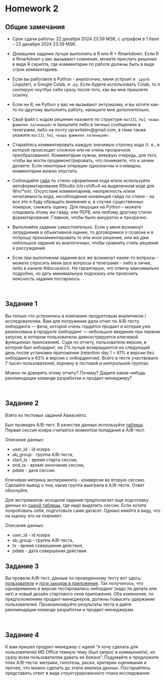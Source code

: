 # Homework 2

## Общие замечания

- Срок сдачи работы: 22 декабря 2024 23.59 MSK, с штрафом в 1 балл -- 23 декабря 2024 23.59 MSK.

- Домашнее задание лучше выполнять в R или R + Rmarkdown. Если R и Rmarkdown у вас вызывают сомнения, можете прислать решение в виде R скрипта, где комментарии по работе должны быть в виде строк комментариев. 

- Если вы работаете в Python - аналогично, меня устроит и `.ipynb` (Jupyter), и Google Colab, и `.py`. Если будете использовать Colab, то я скопирую ноутбук себе сразу после того, как вы мне пришлете ссылку.

- Если ни R, ни Python у вас не вызывают энтузиазма, и вы хотите как-то по-другому выполнять работу, напишите мне дополнительно.

- Свой файл с кодом решения назовите по структуре `mar231_hw1_<ваша фамилия латиницей>` и пришлите либо в личных сообщениях в телеграме, либо на почту upravitelev@gmail.com, в теме также укажите `mar231_hw1_<ваша фамилия латиницей>`.

- Старайтесь комментировать каждую значимую строчку кода (т. е., в которой происходит сложное или не очень прозрачное преобразование). Комментарии нужны, впервую очередь, для того, чтобы вы могли продемонстрировать, что понимаете, что и зачем делаете. Если некоторые операции однозначны и очевидны, комментарии можно опустить.

- Соблюдайте [гайд](http://adv-r.had.co.nz/Style.html) по стилю оформления кода и/или используйте автоформатирование RStudio (ctr+shift+A на выделенном коде для Win/*nix). Отсутствие комментариев, неопрятность и/или нечитаемость кода, несоблюдение конвенций гайда по стилю - на все это я буду обращать внимание и, в случае существенных помарок, снижать оценку. Для пишущих на Python -- можете следовать этому же гайду, или PEP8, или любому другому стилю форматирования. Главное, чтобы было аккуратно и прозрачно.

- Выполняйте задание самостоятельно. Если у меня возникнут затруднения в объективной оценке, то договоримся о созвоне и я попрошу прокомментировать то или иное решение, или же дам небольшое задание из аналогичных, чтобы сравнить стиль решения и рассуждений.

- Если при выполнении задания все же возникнут какие-то вопросы - можете спросить меня (все вопросы в телеграме - либо в личке, либо в канале #discussion). Не гарантирую, что отвечу максимально подробно, но дать минимальную подсказку или прояснить неясность задания постараюсь. 


<br>

## Задание 1

Вы только что устроились в компанию продуктовым аналитиком / исследователем. Вам для погружения дали отчет по А/В-тесту онбординга --- фича, которой очень гордится продакт и которая уже реализована в продукте (онбординг --- небольшое введение при первом запуске, в котором пользователю демонстрируется ключевой функционал приложения). Судя по отчету, пользователи версии, в которой был онбординг, на 2% лучше возвращаются на следующий день после установки приложения (retention day 1 = 61% в версии без онбординга и 63% в версии с онбордингом). Всего в тесте участвовало 7 тысяч пользователей, поровну в тестовой и контрольной группах.

Можно ли доверять этому отчету? Почему? Дадите какие-нибудь рекомендации команде разработки и продакт-менеджеру?

<br>

## Задание 2

Взято из тестовых заданий Авиасейлз.

Был проведен A/B-тест.
В качестве данных используйте [таблицу](https://raw.githubusercontent.com/upravitelev/mar231f/refs/heads/main/data/hw_2/task_1_events_sessions.csv). 
Первая сессия юзера считается моментом попадания в A/B-тест.

Описание данных:

- user_id  - id юзера
- ab_group  - группа A/B-теста,
- start_ts  - время старта сессии,
- end_ts  - время окончания сессии,
- pdate  - дата сессии.

Ключевая метрика эксперимента - конверсия во вторую сессию.
Сделайте вывод о том, какая группа выиграла в A/B-тесте. Ответ обоснуйте.

Для экстремалов: исходное задание предполагает еще подготовку данных из [сырой таблицы](https://raw.githubusercontent.com/upravitelev/mar231f/refs/heads/main/data/hw_2/task_1_events.csv), где надо выделить сессии.
Если хотите попробовать себя, подготовьте сами датасет. Однако имейте в виду, что на оценку это не повлияет.

Описание данных:

- user_id  - id юзера
- ab_group  - группа A/B-теста,
- ts  - время совершения действия,
- pdate  - дата совершения действия.


## Задание 3

Вы провели A/B-тест, данные по проведенному тесту вот здесь: [пользователи](https://gitlab.com/hse_mar/mar211f/raw/main/data/hw_2/users.csv) и [логи заходов в приложение](https://gitlab.com/hse_mar/mar211f/raw/main/data/hw_2/auth.csv). Так получилось, что одновременно в версии тестировались онбординг (надо ли делать или нет) и новый дизайн стартового окна приложения. Оба изменения, по предположениям продакт-менеджеров, должны повысить удержание пользователей. Проанализируйте результаты теста и дайте рекомендации команде разработки и продакт-менеджерам.

<br>


## Задание 4

К вам пришел продакт-менеджер с идеей "я хочу сделать для пользователей MS Office темную тему (был запрос в коммьюнити), но сразу всем пользователям давать ее боязно". Подумайте и предложите план А/B-теста: метрики, гипотезы, риски, критерии оценивания и прочее, что можно сделать до этапа анализа данных. Постарайтесь представить ответ в виде структурированного плана исследования.

